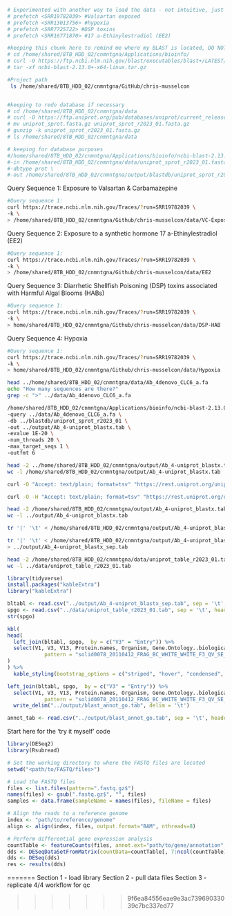 

```bash
# Experimented with another way to load the data - not intuitive, just keeping for the file accession numbers
# prefetch <SRR19782039> #Valsartan exposed
# prefetch <SRR13013756> #hypoxia
# prefetch <SRR7725722> #DSP toxins
# prefetch <SRR16771870> #17 a-Ethinylestradiol (EE2)
```


```bash
#keeping this chunk here to remind me where my BLAST is located, DO NOT RUN
# cd /home/shared/8TB_HDD_02/cnmntgna/Applications/bioinfo/
# curl -O https://ftp.ncbi.nlm.nih.gov/blast/executables/blast+/LATEST/ncbi-blast-2.13.0+-x64-linux.tar.gz
# tar -xf ncbi-blast-2.13.0+-x64-linux.tar.gz
```

```bash
#Project path
 ls /home/shared/8TB_HDD_02/cnmntgna/GitHub/chris-musselcon

```

```bash

```

```bash

#keeping to redo database if necessary
# cd /home/shared/8TB_HDD_02/cnmntgna/data
# curl -O https://ftp.uniprot.org/pub/databases/uniprot/current_release/knowledgebase/complete/uniprot_sprot.fasta.gz
# mv uniprot_sprot.fasta.gz uniprot_sprot_r2023_01.fasta.gz
# gunzip -k uniprot_sprot_r2023_01.fasta.gz
# ls /home/shared/8TB_HDD_02/cnmntgna/data
```

```bash
# keeping for database purposes
#/home/shared/8TB_HDD_02/cnmntgna/Applications/bioinfo/ncbi-blast-2.13.0+/bin/makeblastdb \
#-in /home/shared/8TB_HDD_02/cnmntgna/data/uniprot_sprot_r2023_01.fasta \
#-dbtype prot \
#-out /home/shared/8TB_HDD_02/cnmntgna/output/blastdb/uniprot_sprot_r2023_01
```

Query Sequence 1: Exposure to Valsartan & Carbamazepine
```bash
#Query sequence 1: 
curl https://trace.ncbi.nlm.nih.gov/Traces/?run=SRR19782039 \
-k \
> /home/shared/8TB_HDD_02/cnmntgna/Github/chris-musselcon/data/VC-Exposure
```

Query Sequence 2: Exposure to a synthetic hormone 17 a-Ethinylestradiol (EE2)
```bash
#Query sequence 1: 
curl https://trace.ncbi.nlm.nih.gov/Traces/?run=SRR19782039 \
-k \
> /home/shared/8TB_HDD_02/cnmntgna/Github/chris-musselcon/data/EE2
```

Query Sequence 3: Diarrhetic Shellfish Poisoning (DSP) toxins associated with Harmful Algal Blooms (HABs)
```bash
#Query sequence 1: 
curl https://trace.ncbi.nlm.nih.gov/Traces/?run=SRR19782039 \
-k \
> home/shared/8TB_HDD_02/cnmntgna/Github/chris-musselcon/data/DSP-HAB
```

Query Sequence 4: Hypoxia
```bash
#Query sequence 1: 
curl https://trace.ncbi.nlm.nih.gov/Traces/?run=SRR19782039 \
-k \
> home/shared/8TB_HDD_02/cnmntgna/Github/chris-musselcon/data/Hypoxia
```

```bash
head ../home/shared/8TB_HDD_02/cnmntgna/data/Ab_4denovo_CLC6_a.fa
echo "How many sequences are there?"
grep -c ">" ../data/Ab_4denovo_CLC6_a.fa
```

```bash
/home/shared/8TB_HDD_02/cnmntgna/Applications/bioinfo/ncbi-blast-2.13.0+/bin/blastx \
-query ../data/Ab_4denovo_CLC6_a.fa \
-db ../blastdb/uniprot_sprot_r2023_01 \
-out ../output/Ab_4-uniprot_blastx.tab \
-evalue 1E-20 \
-num_threads 20 \
-max_target_seqs 1 \
-outfmt 6
```

```bash
head -2 ../home/shared/8TB_HDD_02/cnmntgna/output/Ab_4-uniprot_blastx.tab
wc -l /home/shared/8TB_HDD_02/cnmntgna/output/Ab_4-uniprot_blastx.tab
```

```bash
curl -O "Accept: text/plain; format=tsv" "https://rest.uniprot.org/uniprotkb/search?query=reviewed:true+AND+organism_id:9606"
```

```bash
curl -O -H "Accept: text/plain; format=tsv" "https://rest.uniprot.org/uniprotkb/stream?compressed=true&fields=accession%2Creviewed%2Cid%2Cprotein_name%2Cgene_names%2Corganism_name%2Clength%2Cgo_f%2Cgo%2Cgo_p%2Cgo_c%2Cgo_id%2Ccc_interaction%2Cec%2Cxref_reactome%2Cxref_unipathway%2Cxref_interpro&format=tsv&query=%28%2A%29%20AND%20%28reviewed%3Atrue%29"
```

```bash
head -2 /home/shared/8TB_HDD_02/cnmntgna/output/Ab_4-uniprot_blastx.tab
wc -l ../output/Ab_4-uniprot_blastx.tab
```

```bash
tr '|' '\t' < /home/shared/8TB_HDD_02/cnmntgna/output/Ab_4-uniprot_blastx.tab | head -2
```

```bash
tr '|' '\t' < /home/shared/8TB_HDD_02/cnmntgna/output/Ab_4-uniprot_blastx.tab \
> ../output/Ab_4-uniprot_blastx_sep.tab
```

```bash
head -2 /home/shared/8TB_HDD_02/cnmntgna/data/uniprot_table_r2023_01.tab
wc -l ../data/uniprot_table_r2023_01.tab
```

```r
library(tidyverse)
install.packages("kableExtra")
library("kableExtra")
```

```r
bltabl <- read.csv("../output/Ab_4-uniprot_blastx_sep.tab", sep = '\t', header = FALSE)
spgo <- read.csv("../data/uniprot_table_r2023_01.tab", sep = '\t', header = TRUE)
str(spgo)
```

```r
kbl(
head(
  left_join(bltabl, spgo,  by = c("V3" = "Entry")) %>%
  select(V1, V3, V13, Protein.names, Organism, Gene.Ontology..biological.process., Gene.Ontology.IDs) %>% mutate(V1 = str_replace_all(V1, 
            pattern = "solid0078_20110412_FRAG_BC_WHITE_WHITE_F3_QV_SE_trimmed", replacement = "Ab"))
)
) %>%
  kable_styling(bootstrap_options = c("striped", "hover", "condensed", "responsive"))
```

```r
left_join(bltabl, spgo,  by = c("V3" = "Entry")) %>%
  select(V1, V3, V13, Protein.names, Organism, Gene.Ontology..biological.process., Gene.Ontology.IDs) %>% mutate(V1 = str_replace_all(V1, 
            pattern = "solid0078_20110412_FRAG_BC_WHITE_WHITE_F3_QV_SE_trimmed", replacement = "Ab")) %>%
  write_delim("../output/blast_annot_go.tab", delim = '\t')
```

```r
annot_tab <- read.csv("../output/blast_annot_go.tab", sep = '\t', header = TRUE)
```



Start here for the 'try it myself' code

```r

library(DESeq2)
library(Rsubread)

# Set the working directory to where the FASTQ files are located
setwd("<path/to/FASTQ/files>")

# Load the FASTQ files
files <- list.files(pattern=".fastq.gz$")
names(files) <- gsub(".fastq.gz$", "", files)
samples <- data.frame(sampleName = names(files), fileName = files)

# Align the reads to a reference genome
index <- "path/to/reference/genome"
align <- align(index, files, output.format="BAM", nthreads=8)

# Perform differential gene expression analysis
countTable <- featureCounts(files, annot.ext="path/to/gene/annotation", isGTFAnnotationFile=TRUE, nthreads=8)
dds <- DESeqDataSetFromMatrix(countData=countTable[, 7:ncol(countTable)], colData=samples, design=~sampleName)
dds <- DESeq(dds)
res <- results(dds)
```
=======
Section 1 - load library
Section 2 - pull data files
Section 3 - replicate 4/4 workflow for qc

>>>>>>> 9f6ea84556eae9e3ac73969033039c7bc337ed77

